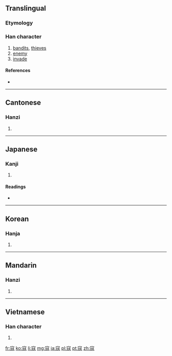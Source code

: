 {{also|冦}}
==Translingual==

===Etymology===
{{Han compound|完|攴|ls=ic}}

===Han character===
{{Han char|rn=40|rad=宀|as=08|sn=11|four=3021<sub>4</sub>|canj=十一山水 (JMUE)}}

# [[bandits]], [[thieves]]
# [[enemy]]
# [[invade]]

====References====
* {{Han ref|kx=0288.150|dkj=07209|dj=0571.040|hdz=20936.070|uh=5BC7|ud=23495|bh=B146|bd=45382}}

----

==Cantonese==

===Hanzi===
{{yue-hanzi|jyut=|y=kau3}}

# {{defn|lang=yue|sort=宀08}}

----

==Japanese==

===Kanji===
{{ja-kanji|grade=|rs=宀08}}

# {{defn|lang=ja|sort=宀08}}

====Readings====
* {{ja-readings|on=[[こう]] (kō)|kun=[[あだする]] (adasuru), [[あだ]] (ada)}}

----

==Korean==

===Hanja===
{{ko-hanja|hangeul=구|rv=gu|mr=ku}}

# {{defn|lang=ko|sort=宀08}}

----

==Mandarin==

===Hanzi===
{{cmn-hanzi|pin=[[kòu]] ([[kou4]])|wg=k'ou<sup>4</sup>}}

# {{defn|lang=cmn|sort=宀08}}

----

==Vietnamese==

===Han character===
{{vi-hantu|[[khấu]], [[kháu]]|rs=宀08}}

# {{defn|lang=vi|sort=宀08}}

[[fr:寇]]
[[ko:寇]]
[[li:寇]]
[[mg:寇]]
[[ja:寇]]
[[pl:寇]]
[[pt:寇]]
[[zh:寇]]